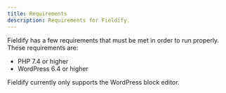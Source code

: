 ```yaml
---
title: Requirements
description: Requirements for Fieldify.
---
```



Fieldify has a few requirements that must be met in order to run properly. These requirements are:

- PHP 7.4 or higher
- WordPress 6.4 or higher

<Aside
    title="Note"
>
    Fieldify currently only supports the WordPress block editor.
</Aside>

